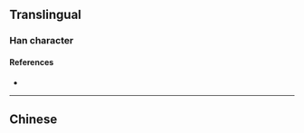 {{also|殤}}
{{character info/new}}
==Translingual==

===Han character===
{{Han char|rn=78|rad=歹|as=05|sn=9|four=|canj=MNONH|ids=⿰歹⿱𠂉𠃓}}

====References====
* {{Han ref|kx=0580.081|hdz=21383.220|uh=6B87|ud=27527}}

----

==Chinese==
{{zh-see|殤}}